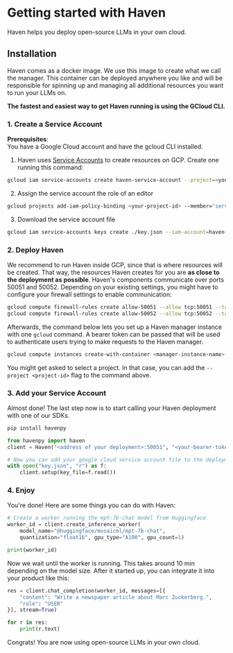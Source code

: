 # Getting started with Haven

Haven helps you deploy open-source LLMs in your own cloud.

## Installation

Haven comes as a docker image. We use this image to create what we call the manager. This container can be deployed anywhere you like and will be responsible for spinning up and managing all additional resources you want to run your LLMs on.

**The fastest and easiest way to get Haven running is using the GCloud CLI.**

### 1. Create a Service Account

**Prerequisites**:\
You have a Google Cloud account and have the gcloud CLI installed.

1. Haven uses [Service Accounts](https://cloud.google.com/iam/docs/service-account-overview) to create resources on GCP. Create one running this command:

```bash copy
gcloud iam service-accounts create haven-service-account --project=<your-project-id>
```

2. Assign the service account the role of an editor

```bash copy
gcloud projects add-iam-policy-binding <your-project-id> --member="serviceAccount:haven-service-account@<your-project-id>.iam.gserviceaccount.com" --role="roles/editor"
```

3. Download the service account file

```bash copy
gcloud iam service-accounts keys create ./key.json --iam-account=haven-service-account@<your-project-id>.iam.gserviceaccount.com
```

### 2. Deploy Haven

We recommend to run Haven inside GCP, since that is where resources will be created. That way, the resources Haven creates for you are **as close to the deployment as possible**. Haven's components communicate over ports 50051 and 50052. Depending on your existing settings, you might have to configure your firewall settings to enable communication:

```bash copy
gcloud compute firewall-rules create allow-50051 --allow tcp:50051 --target-tags http-server
gcloud compute firewall-rules create allow-50052 --allow tcp:50052 --target-tags http-server
```

Afterwards, the command below lets you set up a Haven manager instance with one `gcloud` command. A bearer token can be passed that will be used to authenticate users trying to make requests to the Haven manager.

[//]: # "TODO: update registry path, add a machine type and add an auth token"

```bash copy
gcloud compute instances create-with-container <manager-instance-name> --container-image havenhq/haven --machine-type n1-standard-1 --container-env BEARER_TOKEN=<your-bearer-token> --tags=http-server,https-server
```

You might get asked to select a project. In that case, you can add the `--project <project-id>` flag to the command above.

### 3. Add your Service Account

Almost done! The last step now is to start calling your Haven deployment with one of our SDKs.

```bash copy
pip install havenpy
```

```python copy
from havenpy import haven
client = Haven("<address of your deployment>:50051", "<your-bearer-token>")

# Now you can add your google cloud service account file to the deployment
with open("key.json", "r") as f:
	client.setup(key_file=f.read())
```

### 4. Enjoy

You're done! Here are some things you can do with Haven:

```python filename="python" copy
# Create a worker running the mpt-7b-chat model from Huggingface
worker_id = client.create_inference_worker(
	model_name="@huggingface/mosaicml/mpt-7b-chat",
	quantization="float16", gpu_type="A100", gpu_count=1)

print(worker_id)
```

Now we wait until the worker is running. This takes around 10 min depending on the model size. After it started up, you can integrate it into your product like this:

```python filename="python" copy
res = client.chat_completion(worker_id, messages=[{
	"content": "Write a newspaper article about Marc Zuckerberg.",
	"role": "USER"
}], stream=True)

for r in res:
	print(r.text)
```

Congrats! You are now using open-source LLMs in your own cloud.
